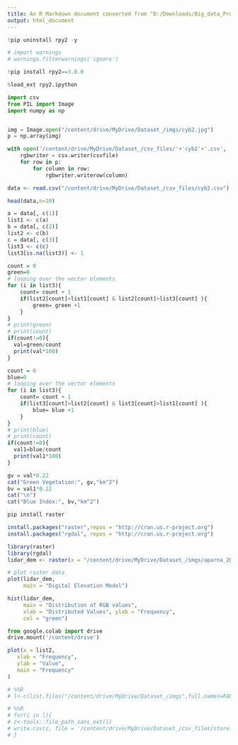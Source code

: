 ```yaml
---
title: An R Markdown document converted from "D:/Downloads/Big_data_Proj_final.ipynb"
output: html_document
---
```


```python
!pip uninstall rpy2 -y
```

```python
# import warnings
# warnings.filterwarnings('ignore')
```

```python
!pip install rpy2==3.0.0
```

```python

%load_ext rpy2.ipython
```

```python
import csv
from PIL import Image
import numpy as np


img = Image.open("/content/drive/MyDrive/Dataset_/imgs/cyb2.jpg")
p = np.array(img)

with open('/content/drive/MyDrive/Dataset_/csv_files/'+'cyb2'+'.csv', 'w', newline='') as csvfile:
    rgbwriter = csv.writer(csvfile)
    for row in p:
        for column in row:
            rgbwriter.writerow(column)
```

```r
data <- read.csv("/content/drive/MyDrive/Dataset_/csv_files/cyb2.csv")
```

```r
head(data,n=10)
```

```r
a = data[, c(1)]
list1 <- c(a)
b = data[, c(2)]
list2 <- c(b)
c = data[, c(3)]
list3 <- c(c)
list3[is.na(list3)] <- 1

count = 0
green=0
# looping over the vector elements
for (i in list3){
    count= count + 1
    if(list2[count]>list1[count] & list2[count]>list3[count] ){
        green= green +1
    }  
}
# print(green)
# print(count)
if(count!=0){
  val=green/count
  print(val*100)
}

count = 0
blue=0
# looping over the vector elements
for (i in list3){
    count= count + 1
    if(list3[count]>list2[count] & list3[count]>list1[count] ){
        blue= blue +1
    }  
}
# print(blue)
# print(count)
if(count!=0){
  val1=blue/count
  print(val1*100)
}
```

```r
gv = val*0.22
cat("Green Vegetation:", gv,"km^2")
bv = val1*0.22
cat("\n")
cat("Blue Index:", bv,"km^2")
```

```python
pip install raster
```

```r
install.packages("raster",repos = "http://cran.us.r-project.org")
install.packages("rgdal", repos = "http://cran.us.r-project.org")
```

```r
library(raster)
library(rgdal)
lidar_dem <- raster(x = "/content/drive/MyDrive/Dataset_/imgs/aparna_2012.jpg")

# plot raster data
plot(lidar_dem,
     main = "Digital Elevation Model")
```

```r
hist(lidar_dem,
     main = "Distribution of RGB values",
     xlab = "Distributed Values", ylab = "Frequency",
     col = "green")
```

```python
from google.colab import drive
drive.mount('/content/drive')
```

```r
plot(x = list2,
   xlab = "Frequency",
   ylab = "Value",	 
   main = "Frequency"
)
```

```python
# %%R
# l<-c(list.files("/content/drive/MyDrive/Dataset_/imgs",full.names=FALSE))
```

```python
# %%R
# for(i in l){ 
# z<-tools::file_path_sans_ext(l)
# write.csv(z, file = '/content/drive/MyDrive/Dataset_/csv_files/store.csv')
# }
```


